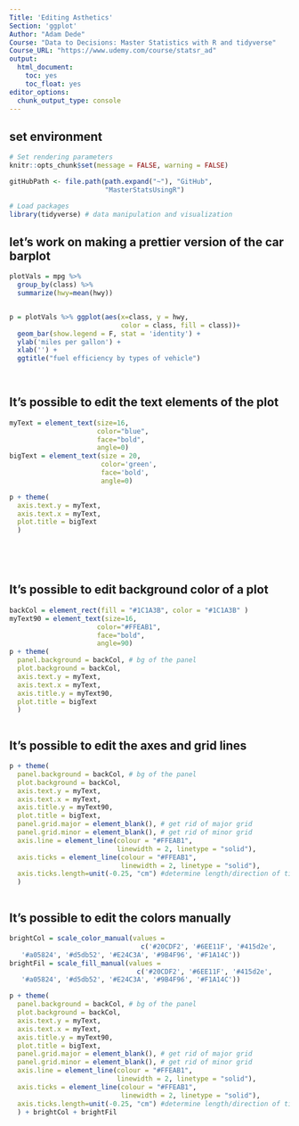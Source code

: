 ```yaml
---
Title: 'Editing Asthetics'
Section: 'ggplot'
Author: "Adam Dede"
Course: "Data to Decisions: Master Statistics with R and tidyverse"
Course_URL: "https://www.udemy.com/course/statsr_ad" 
output:
  html_document:
    toc: yes
    toc_float: yes
editor_options:
  chunk_output_type: console
---
```


## set environment

```r

# Set rendering parameters
knitr::opts_chunk$set(message = FALSE, warning = FALSE)

gitHubPath <- file.path(path.expand("~"), "GitHub", 
                        "MasterStatsUsingR")

# Load packages
library(tidyverse) # data manipulation and visualization
```


## let's work on making a prettier version of the car barplot

```r

plotVals = mpg %>% 
  group_by(class) %>%  
  summarize(hwy=mean(hwy)) 


p = plotVals %>% ggplot(aes(x=class, y = hwy, 
                            color = class, fill = class))+
  geom_bar(show.legend = F, stat = 'identity') +
  ylab('miles per gallon') + 
  xlab('') +
  ggtitle("fuel efficiency by types of vehicle")

  

```  
  
## It's possible to edit the text elements of the plot

```r

myText = element_text(size=16, 
                      color="blue", 
                      face="bold",
                      angle=0)
bigText = element_text(size = 20,
                       color='green',
                       face='bold',
                       angle=0)

p + theme(
  axis.text.y = myText,
  axis.text.x = myText,
  plot.title = bigText
  )


  



```  

## It's possible to edit background color of a plot 

```r

backCol = element_rect(fill = "#1C1A3B", color = "#1C1A3B" )
myText90 = element_text(size=16, 
                      color="#FFEAB1", 
                      face="bold",
                      angle=90)
p + theme(
  panel.background = backCol, # bg of the panel
  plot.background = backCol,
  axis.text.y = myText,
  axis.text.x = myText,
  axis.title.y = myText90,
  plot.title = bigText
  )



```  

## It's possible to edit the axes and grid lines

```r


p + theme(
  panel.background = backCol, # bg of the panel
  plot.background = backCol,
  axis.text.y = myText,
  axis.text.x = myText,
  axis.title.y = myText90,
  plot.title = bigText,
  panel.grid.major = element_blank(), # get rid of major grid
  panel.grid.minor = element_blank(), # get rid of minor grid
  axis.line = element_line(colour = "#FFEAB1", 
                           linewidth = 2, linetype = "solid"),
  axis.ticks = element_line(colour = "#FFEAB1", 
                            linewidth = 2, linetype = "solid"),
  axis.ticks.length=unit(-0.25, "cm") #determine length/direction of ticks
  )



```  

## It's possible to edit the colors manually 

```r

brightCol = scale_color_manual(values = 
                                 c('#20CDF2', '#6EE11F', '#415d2e',
   '#a05824', '#d5db52', '#E24C3A', '#9B4F96', '#F1A14C'))  
brightFil = scale_fill_manual(values = 
                                c('#20CDF2', '#6EE11F', '#415d2e',
   '#a05824', '#d5db52', '#E24C3A', '#9B4F96', '#F1A14C'))

p + theme(
  panel.background = backCol, # bg of the panel
  plot.background = backCol,
  axis.text.y = myText,
  axis.text.x = myText,
  axis.title.y = myText90,
  plot.title = bigText,
  panel.grid.major = element_blank(), # get rid of major grid
  panel.grid.minor = element_blank(), # get rid of minor grid
  axis.line = element_line(colour = "#FFEAB1", 
                           linewidth = 2, linetype = "solid"),
  axis.ticks = element_line(colour = "#FFEAB1", 
                            linewidth = 2, linetype = "solid"),
  axis.ticks.length=unit(-0.25, "cm") #determine length/direction of ticks
  ) + brightCol + brightFil



```  